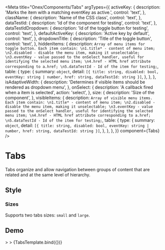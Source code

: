 
<Meta
  title="Onex/Components/Tabs"
  argTypes={{
    activeKey: {
      description: 'Marks the item with a matching eventKey as active.',
      control: 'text',
    },
    className: {
      description: 'Name of the CSS class',
      control: 'text',
    },
    dataTestId: {
      description: 'Id of the component for testing',
      control: 'text',
    },
    dataTestIdDropdown: {
      description: 'Id of the toggle button for testing',
      control: 'text',
    },
    defaultActiveKey: {
      description: 'Active key by default',
      control: 'text',
    },
    dropdownTitle: {
      description: 'Title of the toggle button',
      control: 'text',
    },
    hiddenItems: {
      description: `Array of menu items for toggle button. Each item contain:
                           \n1.title* - content of menu item;
                           \n2.disabled - disable the menu item, making it unselectable;
                           \n3.eventKey - value passed to the onSelect handler, useful for identifying the selected menu item;
                           \n4.href - HTML href attribute corresponding to a.href;
                           \n5.dataTestId - Id of the item for testing;`,
      table: {
        type: {
          summary: `object`,
          detail: `[{
                    title: string,
                    disabled: bool,
                    eventKey: string | number,
                    href: string,
                    dataTestId: string
                    }]`,
        },
      },
    },
    isAdaptiveWidth: {
      description: 'Determines if visible items should be rendered as dropdown menu',
    },
    onSelect: {
      description: 'A callback fired when a item is selected',
      action: 'select',
    },
    size: {
      description: 'Size of the component',
    },
    visibleItems: {
      description: `Array of visible menu items. Each item contain:
                           \n1.title* - content of menu item;
                           \n2.disabled - disable the menu item, making it unselectable;
                           \n3.eventKey - value passed to the onSelect handler, useful for identifying the selected menu item;
                           \n4.href - HTML href attribute corresponding to a.href;
                           \n5.dataTestId - Id of the item for testing;`,
      table: {
        type: {
          summary: `object`,
          detail: `[{
                    title: string,
                    disabled: bool,
                    eventKey: string | number,
                    href: string,
                    dataTestId: string
                    }]`,
        },
      },
    },
  }}
  component={Tabs}
/>


# Tabs

Tabs organize and allow navigation between groups of content that are related and at the same level of hierarchy.

## Style

### Sizes
Supports two tabs sizes: ```small``` and  ```large```.

<Canvas>
  <Story height="10rem" name="Small" story={stories.Small} />
</Canvas>

<Canvas>
  <Story height="13rem" name="Large" story={stories.Large} />
</Canvas>

## Demo

<Canvas>
  <Story
    name="Demo"
    height="10rem"
    args={{
      className: 'custom-tabs',
      dataTestId: 'test-tabs-id',
      dataTestIdDropdown: 'test-tabs-dropdown-id',
      defaultActiveKey: 'opt1',
      dropdownTitle: 'Toggle',
      isAdaptiveWidth: true,
      hiddenItems: [
        { eventKey: 'opt5', title: 'Option 5' },
        { eventKey: 'opt6', title: 'Option 6' },
        { eventKey: 'opt7', title: 'Option 7' },
        { eventKey: 'opt8', title: 'Option 8' }
      ],
      size:'sm',
      visibleItems: [
        { eventKey: 'opt1', title: 'Option 1' },
        { eventKey: 'opt2', title: 'Option 2' },
        { eventKey: 'opt3', title: 'Option 3'},
        { eventKey: 'opt4', title: 'Option 4' }
      ],
    }}>>
    >
    {TabsTemplate.bind({})}
  </Story>
</Canvas>

<ArgsTable story="Demo" />
